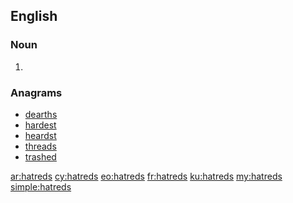 ==English==

===Noun===
{{head|en|plural}}

# {{plural of|hatred|lang=en|nocat=1}}

===Anagrams===
* [[dearths#English|dearths]]
* [[hardest#English|hardest]]
* [[heardst#English|heardst]]
* [[threads#English|threads]]
* [[trashed#English|trashed]]

[[ar:hatreds]]
[[cy:hatreds]]
[[eo:hatreds]]
[[fr:hatreds]]
[[ku:hatreds]]
[[my:hatreds]]
[[simple:hatreds]]